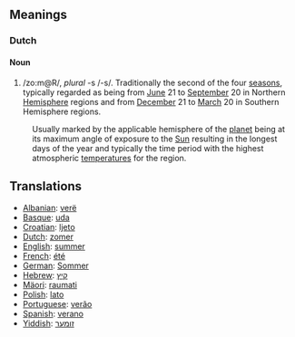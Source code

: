 ==Meanings==
===Dutch===
====Noun====
#/zo:m@R/, ''plural'' -s /-s/. Traditionally the second of the four [[season]]s, typically regarded as being from [[June]] 21 to [[September]] 20 in Northern [[Hemisphere]] regions and from [[December]] 21 to [[March]] 20 in Southern Hemisphere regions.
:Usually marked by the applicable hemisphere of the [[planet]] being at its maximum angle of exposure to the [[Sun]] resulting in the longest days of the year and  typically the time period with the highest atmospheric [[temperature]]s for the region.

==Translations==
*[[Albanian]]: [[verë]]
*[[Basque]]: [[uda]]
*[[Croatian]]: [[ljeto]]
*[[Dutch]]: [[zomer]]
*[[English]]: [[summer]]
*[[French]]: [[été]]
*[[German]]: [[Sommer]]
*[[Hebrew]]: [[קיץ]]
*[[Mäori]]: [[raumati]]
*[[Polish]]: [[lato]]
*[[Portuguese]]: [[verão]]
*[[Spanish]]: [[verano]]
*[[Yiddish]]: [[זומער]]